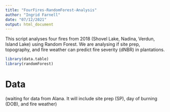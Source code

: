 ```yaml
---
title: "FourFires-RandomForest-Analysis"
author: "Ingrid Farnell"
date: "07/12/2021"
output: html_document
---
```


This script analyses four fires from 2018 (Shovel Lake, Nadina, Verdun, Island Lake) using Random Forest.
We are analysing if site prep, topography, and fire weather can predict fire severity (dNBR) in plantations.

```r
library(data.table)
library(randomForest)
```

# Data
(waiting for data from Alana. It will include site prep (SP), day of burning (DOB), and fire weather)
```r

```


